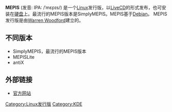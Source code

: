 {{Expert|time=2015-12-14T03:28:26+00:00}}
{{noteTA
|G1=IT
}}
{{Infobox_OS
| name = SimplyMEPIS 
| logo = MEPIS logo.svg
| logo_size = 100px
| screenshot = Mepis11.png
| screenshot_size = 300px
| caption = 
| developer = [[Warren_Woodford|Warren Woodford]] 
| family = [[类Unix|类Unix]]
| working_state = 不活躍
| latest_release_version = 11.9.90
| latest_release_date = {{Release date and age|2013|07|29}}
| latest_preview_version = 11.9.86
| latest_preview_date = {{Release date and age|2013|05|11}}
| package_manager = [[dpkg|dpkg]] 
| updatemodel = [[APT|APT]]
| kernel_type = [[宏内核|宏内核]]
| ui = [[KDE_Software_Compilation_4|KDE SC]]
| license = 主要[[GNU_GPL|GNU GPL]] 及其他
| website = [http://www.mepis.org/ www.mepis.org] 
}}
'''MEPIS''' (发音: IPA: /ˈmɛpɪs/) 是一个[[Linux|Linux]]发行版，以[[LiveCD|LiveCD]]的形式发布，也可安装在[[硬盘|硬盘]]上。最流行的MEPIS版本是SimplyMEPIS。MEPIS基于[[Debian|Debian]]。 MEPIS发行版是由[[Warren_Woodford|Warren Woodford]]建立的。

== 不同版本 ==

* SimplyMEPIS，最流行的MEPIS版本 
* MEPISLite
* antiX

== 外部链接 ==
* [http://www.mepis.org/ 官方网站] {{Wayback|url=http://www.mepis.org/ |date=20090506090606 }}

{{linux-distro}}

[[Category:Linux发行版|Category:Linux发行版]]
[[Category:KDE|Category:KDE]]